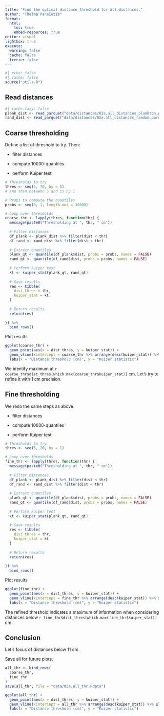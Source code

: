 ```yaml
---
title: "Find the optimal distance threshold for all distances."
author: "Thelma Panaïotis"
format: 
  html:
    toc: true
    embed-resources: true
editor: visual
lightbox: true
execute:
  warning: false
  cache: false
  freeze: false
---
```


```r
#| echo: false
#| cache: false
source("utils.R")
```

## Read distances

```r
#| cache.lazy: false
plank_dist <- read_parquet("data/distances/02a.all_distances_plankton.parquet")
rand_dist <- read_parquet("data/distances/02a.all_distances_random.parquet")
```

## Coarse thresholding

Define a list of threshold to try. Then:

-   filter distances

-   compute 10000-quantiles

-   perform Kuiper test

```r
# Thresholds to try
thres <- seq(5, 70, by = 5)
# And then betwenn 5 and 15 by 1

# Probs to compute the quantiles
probs <- seq(0, 1, length.out = 10000)

# Loop over thresholds
coarse_thr <- lapply(thres, function(thr) {
  message(paste0("Thresholding at ", thr, " cm"))
  
  # Filter distances
  df_plank <- plank_dist %>% filter(dist < thr)
  df_rand <- rand_dist %>% filter(dist < thr)
  
  # Extract quantiles
  plank_qt <- quantile(df_plank$dist, probs = probs, names = FALSE)
  rand_qt <- quantile(df_rand$dist, probs = probs, names = FALSE)
  
  # Perform kuiper test
  kt <- kuiper_stat(plank_qt, rand_qt)
  
  # Save results
  res <- tibble(
    dist_thres = thr,
    kuiper_stat = kt
  )
  
  # Return results
  return(res)
  
}) %>% 
  bind_rows()
```

Plot results

```r
ggplot(coarse_thr) +
  geom_point(aes(x = dist_thres, y = kuiper_stat)) +
  geom_vline(xintercept = coarse_thr %>% arrange(desc(kuiper_stat)) %>% slice(1) %>% pull(dist_thres), colour = "red") +
  labs(x = "Distance threshold (cm)", y = "Kuiper statistic")
```

We identify maximum at `r coarse_thr$dist_thres[which.max(coarse_thr$kuiper_stat)]` cm. Let’s try to refine it with 1 cm precision.

## Fine thresholding

We redo the same steps as above:

-   filter distances

-   compute 10000-quantiles

-   perform Kuiper test

```r
# Thresholds to try
thres <- seq(5, 20, by = 1)

# Loop over thresholds
fine_thr <- lapply(thres, function(thr) {
  message(paste0("Thresholding at ", thr, " cm"))
  
  # Filter distances
  df_plank <- plank_dist %>% filter(dist < thr)
  df_rand <- rand_dist %>% filter(dist < thr)
  
  # Extract quantiles
  plank_qt <- quantile(df_plank$dist, probs = probs, names = FALSE)
  rand_qt <- quantile(df_rand$dist, probs = probs, names = FALSE)
  
  # Perform kuiper test
  kt <- kuiper_stat(plank_qt, rand_qt)
  
  # Save results
  res <- tibble(
    dist_thres = thr,
    kuiper_stat = kt
  )
  
  # Return results
  return(res)
  
}) %>% 
  bind_rows()
```

Plot results

```r
ggplot(fine_thr) +
  geom_point(aes(x = dist_thres, y = kuiper_stat)) +
  geom_vline(xintercept = fine_thr %>% arrange(desc(kuiper_stat)) %>% slice(1) %>% pull(dist_thres), colour = "red") +
  labs(x = "Distance threshold (cm)", y = "Kuiper statistic")
```

The refined threshold indicates a maximum of information when considering distances below `r fine_thr$dist_thres[which.max(fine_thr$kuiper_stat)]` cm.

::: callout-note
## Conclusion

Let’s focus of distances below 11 cm.
:::

Save all for future plots.

```r
all_thr <- bind_rows(
  coarse_thr,
  fine_thr  
)
save(all_thr, file = "data/03a.all_thr.Rdata")

ggplot(all_thr) +
  geom_point(aes(x = dist_thres, y = kuiper_stat)) +
  geom_vline(xintercept = all_thr %>% arrange(desc(kuiper_stat)) %>% slice(1) %>% pull(dist_thres), colour = "red") +
  labs(x = "Distance threshold (cm)", y = "Kuiper statistic")
```
